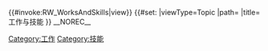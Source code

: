 {{#invoke:RW_WorksAndSkills|view}}
{{DISPLAYTITLE:工作与技能}}
{{#set:
|viewType=Topic
|path={{FULLPAGENAME}}
|title=工作与技能
}}
__NOREC__
[[Category:工作]][[Category:技能]]